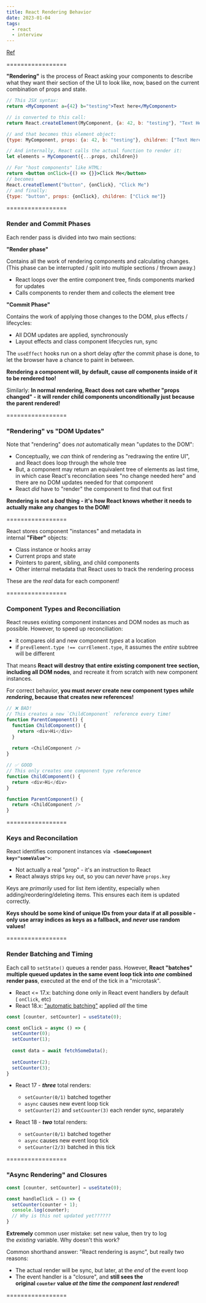 ```yaml
---
title: React Rendering Behavior
date: 2023-01-04
tags:
  - react
  - interview
---
```

[Ref](https://blog.isquaredsoftware.com/presentations/2022-10-guide-react-rendering-behavior/?slideIndex=5&stepIndex=0>)

=================

**"Rendering"** is the process of React asking your components to describe what they want their section of the UI to look like, now, based on the current combination of props and state.

```jsx
// This JSX syntax:
return <MyComponent a={42} b="testing">Text here</MyComponent>

// is converted to this call:
return React.createElement(MyComponent, {a: 42, b: "testing"}, "Text Here")

// and that becomes this element object:
{type: MyComponent, props: {a: 42, b: "testing"}, children: ["Text Here"]}

// And internally, React calls the actual function to render it:
let elements = MyComponent({...props, children})

// For "host components" like HTML:
return <button onClick={() => {}}>Click Me</button> 
// becomes
React.createElement("button", {onClick}, "Click Me")
// and finally:
{type: "button", props: {onClick}, children: ["Click me"]}
```

=================

### Render and Commit Phases

Each render pass is divided into two main sections:

**"Render phase"**

Contains all the work of rendering components and calculating changes. (This phase can be interrupted / split into multiple sections / thrown away.)

* React loops over the entire component tree, finds components marked for updates
* Calls components to render them and collects the element tree

**"Commit Phase"**

Contains the work of applying those changes to the DOM, plus effects / lifecycles:

* All DOM updates are applied, synchronously
* Layout effects and class component lifecycles run, sync

The `useEffect` hooks run on a short delay *after* the commit phase is done, to let the browser have a chance to paint in between.

**Rendering a component will, by default, cause *all* components inside of it to be rendered too!**

Similarly: **In normal rendering, React does not care whether "props changed" - it will render child components unconditionally just because the parent rendered!**

=================

### "Rendering" vs "DOM Updates"

Note that "rendering" does *not* automatically mean "updates to the DOM":

* Conceptually, we *can* think of rendering as "redrawing the entire UI", and React does loop through the whole tree
* But, a component may return an equivalent tree of elements as last time, in which case React's reconcilation sees "no change needed here" and there are no DOM updates needed for that component
* React *did* have to "render" the component to find that out first

**Rendering is not a *bad* thing - it's how React knows whether it needs to actually make any changes to the DOM!**

=================

React stores component "instances" and metadata in internal **"Fiber"** objects:

* Class instance or hooks array
* Current props and state
* Pointers to parent, sibling, and child components
* Other internal metadata that React uses to track the rendering process

These are the *real* data for each component!

=================

### Component Types and Reconciliation

React reuses existing component instances and DOM nodes as much as possible. However, to speed up reconciliation:

* it compares old and new component *types* at a location
* if `prevElement.type !== currElement.type`, it assumes the *entire* subtree will be different

That means **React will destroy that entire existing component tree section, including all DOM nodes**, and recreate it from scratch with new component instances.

For correct behavior, **you must *never* create new component types *while rendering*, because that creates new references!**

```javascript
// ❌ BAD!
// This creates a new `ChildComponent` reference every time!
function ParentComponent() {
  function ChildComponent() {    
    return <div>Hi</div>
  }
  
  return <ChildComponent />
}

// ✅ GOOD
// This only creates one component type reference
function ChildComponent() {
  return <div>Hi</div>
}

function ParentComponent() {
  return <ChildComponent />
}
```

=================

### Keys and Reconcilation

React identifies component instances via  **`<SomeComponent key="someValue">`**:

* Not actually a real "prop" - it's an instruction to React
* React always strips `key` out, so you can *never* have `props.key`

Keys are *primarily* used for list item identity, especially when adding/reordering/deleting items. This ensures each item is updated correctly.

**Keys should be some kind of unique IDs from your data if at all possible - only use array indices as keys as a fallback, and *never* use random values!**

=================

### Render Batching and Timing

Each call to `setState()` queues a render pass. However, **React "batches" multiple queued updates in the same event loop tick into *one* combined render pass**, executed at the end of the tick in a "microtask". 

* React &lt;= 17.x: batching done only in React event handlers by default ( `onClick`, etc)
* React 18.x: ["automatic batching"](https://github.com/reactwg/react-18/discussions/21) applied *all* the time

```javascript
const [counter, setCounter] = useState(0);

const onClick = async () => {
  setCounter(0);
  setCounter(1);
  
  const data = await fetchSomeData();
  
  setCounter(2);
  setCounter(3);
}
```

* React 17 - ***three*** total renders:

  * `setCounter(0/1)` batched together
  * `async` causes new event loop tick
  * `setCounter(2)` and `setCounter(3)` each render sync, separately
* React 18 - ***two*** total renders:

  * `setCounter(0/1)` batched together
  * `async` causes new event loop tick
  * `setCounter(2/3)` batched in this tick

=================

### "Async Rendering" and Closures

```javascript
const [counter, setCounter] = useState(0);

const handleClick = () => {
  setCounter(counter + 1);
  console.log(counter);
  // Why is this not updated yet??????
}
```

**Extremely** common user mistake: set new value, then try to log the *existing* variable. Why doesn't this work?

Common shorthand answer: "React rendering is async", but really two reasons:

* The actual render will be sync, but later, at the *end* of the event loop
* The event handler is a "closure", and **still sees the original `counter` value *at the time the component last rendered*!**

=================